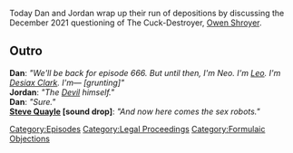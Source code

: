 {{Episode
    | title           = Formulaic Objections Part 6
    | caption         = [https://knowledgefight.libsyn.com/665-formulaic-objections-part-6 Listen to this episode on Libsyn]
    | episodeNumber   = 665
    | length          = 02:33:15
    | airDate         = April 1, 2022
    | previousEpisode = [[664: Formulaic Objections Part 5]]
    | nextEpisode     = [[666: March 31, 2022]]
}}

{{Stub}}

Today Dan and Jordan wrap up their run of depositions by discussing the December 2021 questioning of The Cuck-Destroyer, [[Owen Shroyer]].

==Outro==
'''Dan''': ''"We'll be back for episode 666. But until then, I'm Neo. I'm [[leo Zagami|Leo]]. I'm [[Desiax Clark]]. I'm— [grunting]"''<br>
'''Jordan''': ''"The [[Satan|Devil]] himself."''<br>
'''Dan''': ''"Sure."''<br>
'''[[Steve Quayle]] [sound drop]''': ''"And now here comes the sex robots."''

[[Category:Episodes]]
[[Category:Legal Proceedings]]
[[Category:Formulaic Objections]]